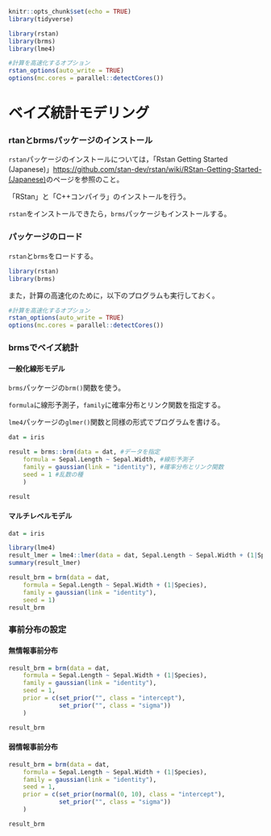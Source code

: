 
```r
knitr::opts_chunk$set(echo = TRUE)
library(tidyverse)

library(rstan)
library(brms)
library(lme4)

#計算を高速化するオプション
rstan_options(auto_write = TRUE)
options(mc.cores = parallel::detectCores())

```


# ベイズ統計モデリング


### rtanとbrmsパッケージのインストール

`rstan`パッケージのインストールについては，「Rstan Getting Started (Japanese)」[https://github.com/stan-dev/rstan/wiki/RStan-Getting-Started-(Japanese)](https://github.com/stan-dev/rstan/wiki/RStan-Getting-Started-(Japanese))のページを参照のこと。  
  
「RStan」と「C++コンパイラ」のインストールを行う。  
  
`rstan`をインストールできたら，`brms`パッケージもインストールする。

### パッケージのロード

`rstan`と`brms`をロードする。

```r
library(rstan)
library(brms)
```

また，計算の高速化のために，以下のプログラムも実行しておく。

```r
#計算を高速化するオプション
rstan_options(auto_write = TRUE)
options(mc.cores = parallel::detectCores())
```


### brmsでベイズ統計

#### 一般化線形モデル
`brms`パッケージの`brm()`関数を使う。

`formula`に線形予測子，`family`に確率分布とリンク関数を指定する。

`lme4`パッケージの`glmer()`関数と同様の形式でプログラムを書ける。


```r

dat = iris

result = brms::brm(data = dat, #データを指定
    formula = Sepal.Length ~ Sepal.Width, #線形予測子
    family = gaussian(link = "identity"), #確率分布とリンク関数
    seed = 1 #乱数の種
    )

result

```



#### マルチレベルモデル

```r

dat = iris

library(lme4)
result_lmer = lme4::lmer(data = dat, Sepal.Length ~ Sepal.Width + (1|Species))
summary(result_lmer)

result_brm = brm(data = dat,
    formula = Sepal.Length ~ Sepal.Width + (1|Species),
    family = gaussian(link = "identity"),
    seed = 1)
result_brm

```

### 事前分布の設定

#### 無情報事前分布

```r


result_brm = brm(data = dat,
    formula = Sepal.Length ~ Sepal.Width + (1|Species),
    family = gaussian(link = "identity"),
    seed = 1,
    prior = c(set_prior("", class = "intercept"),
              set_prior("", class = "sigma"))
    )

result_brm

```


#### 弱情報事前分布

```r


result_brm = brm(data = dat,
    formula = Sepal.Length ~ Sepal.Width + (1|Species),
    family = gaussian(link = "identity"),
    seed = 1,
    prior = c(set_prior(normal(0, 10), class = "intercept"),
              set_prior("", class = "sigma"))
    )

result_brm

```



